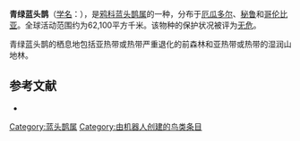 {{noteTA
|G1=unit
}}
{{Speciesbox
| name = 青绿蓝头鹊
| image = Turquoise jay Ecuador 1241a.jpg
| status = LC | status_system = IUCN3.1
| genus = Cyanolyca
| species = turcosa
| authority = Bonaparte, 1853
| range_map = 
}}

'''青绿蓝头鹊'''（[[学名|学名]]：{{lang|la|''Cyanolyca turcosa''}}），是[[鸦科|鸦科]][[蓝头鹊属|蓝头鹊属]]的一种，分布于[[厄瓜多尔|厄瓜多尔]]、[[秘鲁|秘鲁]]和[[哥伦比亚|哥伦比亚]]。全球活动范围约为62,100平方千米。该物种的保护状况被评为[[无危|无危]]。

青绿蓝头鹊的栖息地包括亚热带或热带严重退化的前森林和亚热带或热带的湿润山地林。

== 参考文献 ==
{{commons category|Cyanolyca turcosa}}
*{{cite web|url=http://www.birdlife.org/datazone/speciesfactsheet.php?id=5694&m=0|title=Cyanolyca turcosa|publisher=[[国际鸟盟|BirdLife.org]]|accessdate=2011-06-27}}
{{Taxonbar|from=Q1083056}}

[[Category:蓝头鹊属|Category:蓝头鹊属]]
[[Category:由机器人创建的鸟类条目|Category:由机器人创建的鸟类条目]]